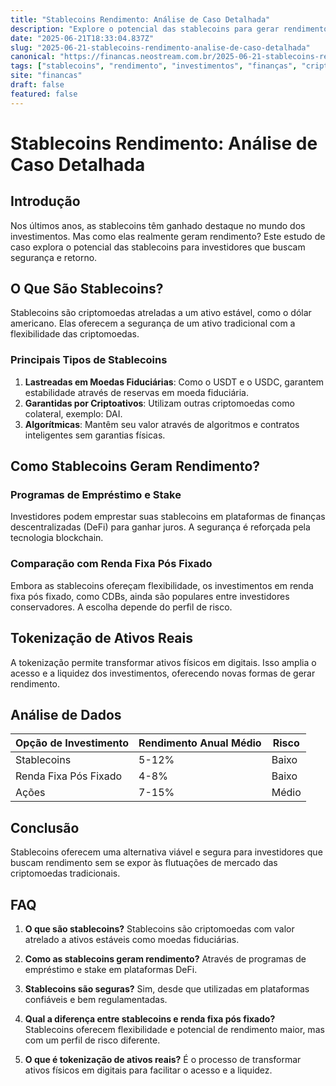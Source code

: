 ```yaml
---
title: "Stablecoins Rendimento: Análise de Caso Detalhada"
description: "Explore o potencial das stablecoins para gerar rendimento e entenda como elas se comparam com opções tradicionais de investimento."
date: "2025-06-21T18:33:04.837Z"
slug: "2025-06-21-stablecoins-rendimento-analise-de-caso-detalhada"
canonical: "https://financas.neostream.com.br/2025-06-21-stablecoins-rendimento-analise-de-caso-detalhada"
tags: ["stablecoins", "rendimento", "investimentos", "finanças", "criptomoedas"]
site: "financas"
draft: false
featured: false
---
```


# Stablecoins Rendimento: Análise de Caso Detalhada

## Introdução

Nos últimos anos, as stablecoins têm ganhado destaque no mundo dos investimentos. Mas como elas realmente geram rendimento? Este estudo de caso explora o potencial das stablecoins para investidores que buscam segurança e retorno.

## O Que São Stablecoins?

Stablecoins são criptomoedas atreladas a um ativo estável, como o dólar americano. Elas oferecem a segurança de um ativo tradicional com a flexibilidade das criptomoedas.

### Principais Tipos de Stablecoins

1. **Lastreadas em Moedas Fiduciárias**: Como o USDT e o USDC, garantem estabilidade através de reservas em moeda fiduciária.
2. **Garantidas por Criptoativos**: Utilizam outras criptomoedas como colateral, exemplo: DAI.
3. **Algorítmicas**: Mantêm seu valor através de algoritmos e contratos inteligentes sem garantias físicas.

## Como Stablecoins Geram Rendimento?

### Programas de Empréstimo e Stake

Investidores podem emprestar suas stablecoins em plataformas de finanças descentralizadas (DeFi) para ganhar juros. A segurança é reforçada pela tecnologia blockchain.

### Comparação com Renda Fixa Pós Fixado

Embora as stablecoins ofereçam flexibilidade, os investimentos em renda fixa pós fixado, como CDBs, ainda são populares entre investidores conservadores. A escolha depende do perfil de risco.

## Tokenização de Ativos Reais

A tokenização permite transformar ativos físicos em digitais. Isso amplia o acesso e a liquidez dos investimentos, oferecendo novas formas de gerar rendimento.

## Análise de Dados

| Opção de Investimento | Rendimento Anual Médio | Risco |
|-----------------------|------------------------|-------|
| Stablecoins           | 5-12%                  | Baixo |
| Renda Fixa Pós Fixado | 4-8%                   | Baixo |
| Ações                 | 7-15%                  | Médio |

## Conclusão

Stablecoins oferecem uma alternativa viável e segura para investidores que buscam rendimento sem se expor às flutuações de mercado das criptomoedas tradicionais.

## FAQ

1. **O que são stablecoins?**
   Stablecoins são criptomoedas com valor atrelado a ativos estáveis como moedas fiduciárias.

2. **Como as stablecoins geram rendimento?**
   Através de programas de empréstimo e stake em plataformas DeFi.

3. **Stablecoins são seguras?**
   Sim, desde que utilizadas em plataformas confiáveis e bem regulamentadas.

4. **Qual a diferença entre stablecoins e renda fixa pós fixado?**
   Stablecoins oferecem flexibilidade e potencial de rendimento maior, mas com um perfil de risco diferente.

5. **O que é tokenização de ativos reais?**
   É o processo de transformar ativos físicos em digitais para facilitar o acesso e a liquidez.